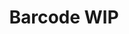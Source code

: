 ---
title: Barcode WIP
published: 2022-06-21
description: ''
image: '0.png'
tags: [illu]
category: 'misc'
draft: false 
---